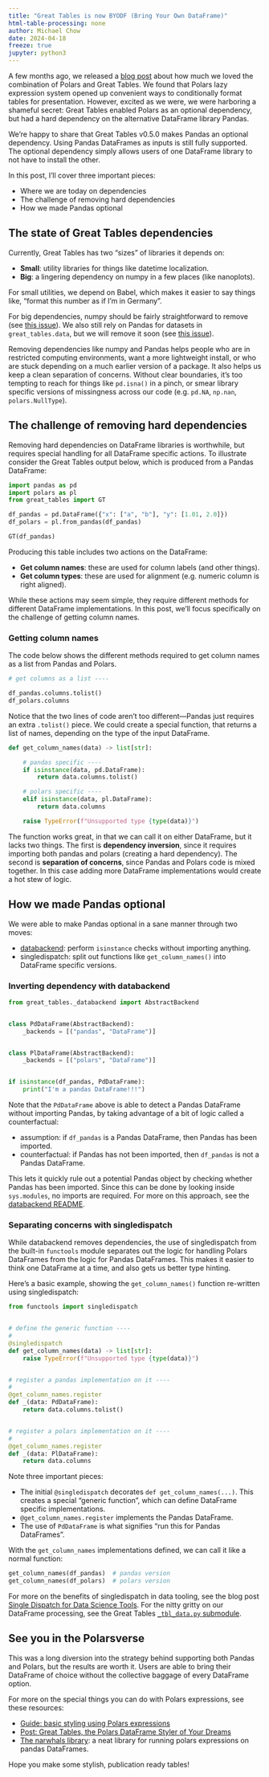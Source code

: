 ```yaml
---
title: "Great Tables is now BYODF (Bring Your Own DataFrame)"
html-table-processing: none
author: Michael Chow
date: 2024-04-18
freeze: true
jupyter: python3
---
```


A few months ago, we released a [blog post](./polars-styling) about how much we loved the combination of Polars and Great Tables. We found that Polars lazy expression system opened up convenient ways to conditionally format tables for presentation. However, excited as we were, we were harboring a shameful secret: Great Tables enabled Polars as an optional dependency, but had a hard dependency on the alternative DataFrame library Pandas.

We're happy to share that Great Tables v0.5.0 makes Pandas an optional dependency.
Using Pandas DataFrames as inputs is still fully supported.
The optional dependency simply allows users of one DataFrame library to not have to install the other.

In this post, I'll cover three important pieces:

* Where we are today on dependencies
* The challenge of removing hard dependencies
* How we made Pandas optional




## The state of Great Tables dependencies

Currently, Great Tables has two "sizes" of libraries it depends on:

* **Small**: utility libraries for things like datetime localization.
* **Big**: a lingering dependency on numpy in a few places (like nanoplots).

For small utilities, we depend on Babel, which makes it easier to say things like, "format this number as if I'm in Germany".

For big dependencies, numpy should be fairly straightforward to remove (see [this issue](https://github.com/posit-dev/great-tables/issues/296)).
We also still rely on Pandas for datasets in `great_tables.data`, but we will remove it soon (see [this issue](https://github.com/posit-dev/great-tables/issues/91)).

Removing dependencies like numpy and Pandas helps people who are in restricted computing environments, want a more lightweight install, or who are stuck depending on a much earlier version of a package.
It also helps us keep a clean separation of concerns.  Without clear boundaries, it's too tempting to reach for things like `pd.isna()` in a pinch,
or smear library specific versions of missingness across our code (e.g. `pd.NA`, `np.nan`, `polars.NullType`).

## The challenge of removing hard dependencies

Removing hard dependencies on DataFrame libraries is worthwhile, but requires special handling for all DataFrame specific actions. To illustrate consider the Great Tables output below, which is produced from a Pandas DataFrame:


```python
import pandas as pd
import polars as pl
from great_tables import GT

df_pandas = pd.DataFrame({"x": ["a", "b"], "y": [1.01, 2.0]})
df_polars = pl.from_pandas(df_pandas)

GT(df_pandas)
```

Producing this table includes two actions on the DataFrame:

* **Get column names**: these are used for column labels (and other things).
* **Get column types**: these are used for alignment (e.g. numeric column is right aligned).

While these actions may seem simple, they require different methods for different DataFrame implementations.
In this post, we'll focus specifically on the challenge of getting column names.

### Getting column names

The code below shows the different methods required to get column names as a list from Pandas and Polars.

```python
# get columns as a list ----

df_pandas.columns.tolist()
df_polars.columns
```

Notice that the two lines of code aren't too different---Pandas just requires an extra `.tolist()` piece.
We could create a special function, that returns a list of names, depending on the type of the input DataFrame.

```python
def get_column_names(data) -> list[str]:

    # pandas specific ----
    if isinstance(data, pd.DataFrame):
        return data.columns.tolist()

    # polars specific ----
    elif isinstance(data, pl.DataFrame):
        return data.columns

    raise TypeError(f"Unsupported type {type(data)}")
```

The function works great, in that we can call it on either DataFrame, but it lacks two things.
The first is **dependency inversion**, since it requires importing both pandas and polars (creating a hard dependency).
The second is **separation of concerns**, since Pandas and Polars code is mixed together. In this case adding more DataFrame implementations would create a hot stew of logic.


## How we made Pandas optional

We were able to make Pandas optional in a sane manner through two moves:

* [databackend](https://github.com/machow/databackend): perform `isinstance` checks without importing anything.
* singledispatch: split out functions like `get_column_names()` into DataFrame specific versions.

### Inverting dependency with databackend

```python
from great_tables._databackend import AbstractBackend


class PdDataFrame(AbstractBackend):
    _backends = [("pandas", "DataFrame")]


class PlDataFrame(AbstractBackend):
    _backends = [("polars", "DataFrame")]


if isinstance(df_pandas, PdDataFrame):
    print("I'm a pandas DataFrame!!!")
```

Note that the `PdDataFrame` above is able to detect a Pandas DataFrame without importing Pandas, by taking advantage of a bit of logic called a counterfactual:

* assumption: if `df_pandas` is a Pandas DataFrame, then Pandas has been imported.
* counterfactual: if Pandas has not been imported, then `df_pandas` is not a Pandas DataFrame.

This lets it quickly rule out a potential Pandas object by checking whether Pandas has been imported.
Since this can be done by looking inside `sys.modules`, no imports are required.
For more on this approach, see the [databackend README](https://github.com/machow/databackend).

### Separating concerns with singledispatch

While databackend removes dependencies, the use of singledispatch from the built-in `functools` module separates out the logic for handling Polars DataFrames from the logic for Pandas DataFrames.
This makes it easier to think one DataFrame at a time, and also gets us better type hinting.

Here's a basic example, showing the `get_column_names()` function re-written using singledispatch:

```python
from functools import singledispatch


# define the generic function ----
#
@singledispatch
def get_column_names(data) -> list[str]:
    raise TypeError(f"Unsupported type {type(data)}")


# register a pandas implementation on it ----
#
@get_column_names.register
def _(data: PdDataFrame):
    return data.columns.tolist()


# register a polars implementation on it ----
#
@get_column_names.register
def _(data: PlDataFrame):
    return data.columns
```

Note three important pieces:

* The initial `@singledispatch` decorates `def get_column_names(...)`. This creates a special "generic function", which can define DataFrame specific implementations.
* `@get_column_names.register` implements the Pandas DataFrame.
* The use of `PdDataFrame` is what signifies "run this for Pandas DataFrames".

With the `get_column_names` implementations defined, we can call it like a normal function:

```python
get_column_names(df_pandas)  # pandas version
get_column_names(df_polars)  # polars version
```

For more on the benefits of singledispatch in data tooling, see the blog post [Single Dispatch for Data Science Tools](https://mchow.com/posts/2020-02-24-single-dispatch-data-science/). For the nitty gritty on our DataFrame processing, see the Great Tables [`_tbl_data.py` submodule](https://github.com/posit-dev/great-tables/blob/main/great_tables/_tbl_data.py).

## See you in the Polarsverse

This was a long diversion into the strategy behind supporting both Pandas and Polars, but the results are worth it.
Users are able to bring their DataFrame of choice without the collective baggage of every DataFrame option.

For more on the special things you can do with Polars expressions, see these resources:

* [Guide: basic styling using Polars expressions](/get-started/basic-styling.qmd#using-polars-expressions)
* [Post: Great Tables, the Polars DataFrame Styler of Your Dreams](/blog/polars-styling/index.qmd)
* [The narwhals library](https://github.com/MarcoGorelli/narwhals): a neat library for running polars expressions on pandas DataFrames.

Hope you make some stylish, publication ready tables!

